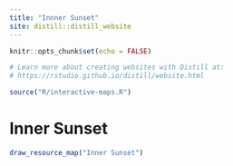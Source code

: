 ```yaml
---
title: "Innner Sunset"
site: distill::distill_website
---
```


```r
knitr::opts_chunk$set(echo = FALSE)

# Learn more about creating websites with Distill at:
# https://rstudio.github.io/distill/website.html

```



```r
source("R/interactive-maps.R")
```



<div class="mt-16 mb-4">
  <h1 class="text-4xl font-bold mb-4">Inner Sunset</h1>
  </div>







```r
draw_resource_map("Inner Sunset")
```
